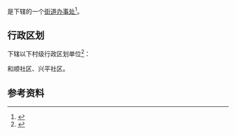 {{中国乡级行政区|23/09/02/033/000}}

'''{{PAGENAMEBASE}}'''是{{PRC admin/fullname|23/09/02/033/000|3}}下辖的一个[[街道办事处|街道办事处]]<ref>{{PRC admin/ref sgc|{{PRC admin/parent|23/09/02/033/000}}}}</ref>。

== 行政区划 ==
{{PAGENAMEBASE}}下辖以下村级行政区划单位<ref>{{PRC admin/ref sgc|23/09/02/033/000}}</ref>：

和顺社区、兴平社区。

== 参考资料 ==
{{reflist}}

{{黑龙江行政区划小作品}}
{{PRC admin/navcat|23/09/02/033/000}}